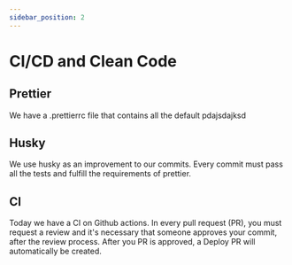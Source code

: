 ```yaml
---
sidebar_position: 2
---
```


# CI/CD and Clean Code

## Prettier

We have a .prettierrc file that contains all the default pdajsdajksd

## Husky

We use husky as an improvement to our commits. Every commit must pass all the tests and fulfill the requirements of prettier.

## CI

Today we have a CI on Github actions. In every pull request (PR), you must request a review and it's necessary that someone approves your commit, after the review process.
After you PR is approved, a Deploy PR will automatically be created.
